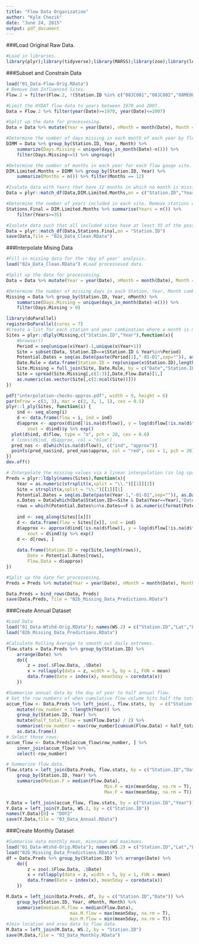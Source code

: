 ```yaml
---
title: "Flow Data Organization"
author: "Kyle Chezik"
date: "June 24, 2015"
output: pdf_document
---
```


###Load Original Raw Data.
```r
#Load in libraries.
library(plyr);library(tidyverse);library(MARSS);library(zoo);library(lubridate)
```

###Subset and Constrain Data
```r
load("01_Data-Flow-Orig.RData")
# Remove Dam Influenced Sites.
Flow.2 = filter(Flow.2, !(Station.ID %in% c("08JC001","08JC002","08ME002")))

#Limit the HYDAT flow data to years between 1970 and 2007.
Data = Flow.2 %>% filter(year(Date)>=1970, year(Date)<=2007)

#Split up the date for processesing.
Data = Data %>% mutate(Year = year(Date), nMonth = month(Date), Month = month(Date, label = T), Day = day(Date), DOY = yday(Date))

#Determine the number of days missing in each month of each year by flow gauge station (DIMM = Days In Month Missing). Remove months with more then 5 days missing.
DIMM = Data %>% group_by(Station.ID, Year, Month) %>%
	summarize(Days.Missing = unique(days_in_month(Date)-n())) %>% 
	filter(Days.Missing<=5) %>% ungroup()

#Determine the number of months in each year for each flow gauge site. Remove years with fewer than 12 months.
DIM.Limited.Months = DIMM %>% group_by(Station.ID, Year) %>% 
	summarize(Months = n()) %>% filter(Months == 12)

#Isolate data with Years that have 12 months in which no month is missing more than 5 days.
Data = plyr::match_df(Data,DIM.Limited.Months,on = c("Station.ID","Year"))

#Determine the number of years included in each site. Remove stations with fewer than 35 years of data.
Stations.Final = DIM.Limited.Months %>% summarise(Years = n()) %>% 
	filter(Years>=35)

#Isolate data such that all included sites have at least 35 of the possible 38 years between 1970 and 2007, and each year has 12 full months where each month is missing no more than five days.
Data = plyr::match_df(Data,Stations.Final,on = "Station.ID")
save(Data,file = "02a_Data_Clean.RData")
```

###Interpolate Mising Data
```r
#Fill in missing data for the 'day of year' analysis.
load("02a_Data_Clean.RData") #Load processesed data.

#Split up the date for processesing.
Data = Data %>% mutate(Year = year(Date), nMonth = month(Date), Month = month(Date, label = T), Day = day(Date), DOY = yday(Date))

#Determine the number of missing days in each Station, Year, Month combination. Retain those that have more than 0.
Missing = Data %>% group_by(Station.ID, Year, nMonth) %>% 
	summarize(Days.Missing = unique(days_in_month(Date)-n())) %>% 
	filter(Days.Missing > 0)

library(doParallel)
registerDoParallel(cores = 7)
#Create a list for each station and year combination where a month is missing data. These lists include data for the year prior and after the year in which data is missing. This creates a vector/dataset in the wide format which is necessary for the auto-regressive state-space model.
Sites = plyr::dlply(Missing,c("Station.ID","Year"),function(x){
	#browser()
	Period = seq(unique(x$Year)-1,unique(x$Year+1))
	Site = subset(Data, Station.ID==x$Station.ID & Year%in%Period)
	Potential.Dates = seq(as.Date(paste(Period[1],"-01-01",sep="")), as.Date(paste(Period[3],"-12-31",sep="")), by = "day")
	Date.Rule = data.frame(Station.ID = rep(unique(x$Station.ID),length(Potential.Dates)),Date = Potential.Dates)
	Site.Missing = full_join(Site, Date.Rule, by = c("Date","Station.ID"))
	Site = spread(Site.Missing[,c(1:3)],Date,Flow.Data)[1,]
	as.numeric(as.vector(Site[,c(2:ncol(Site))]))
})

pdf("interpolation-checks-approx.pdf", width = 9, height = 6)
par(mfrow = c(3, 3), mar = c(3, 3, 1, 1), cex = 0.5)
plyr::l_ply(Sites, function(i) {
	ind <- seq_along(i)
	d <- data.frame(flow = i, ind = ind)
	d$approx <- approx(d$ind[!is.na(d$flow)], y = log(d$flow[!is.na(d$flow)]),
		xout = d$ind)$y %>% exp()
  plot(d$ind, d$flow, type = "o", pch = 20, cex = 0.6)
  # lines(d$ind, d$approx, col = "blue")
  pred_nas <- d[which(is.na(d$flow)), c("ind", "approx")]
  points(pred_nas$ind, pred_nas$approx, col = "red", cex = 1, pch = 20)
})
dev.off()

# Interpolate the missing values via a linear interpolation (in log space):
Preds = plyr::ldply(names(Sites),function(x){
	Year = as.numeric(strsplit(x,split = "\\.")[[1]][2])
	Site = strsplit(x,split = "\\.")[[1]][1]
	Potential.Dates = seq(as.Date(paste(Year-1,"-01-01",sep="")), as.Date(paste(Year+1,"-12-31",sep="")), by = "day")
	x.Dates = Data[which(Data$Station.ID==Site & Data$Year==Year),"Date"]
	rows = which(Potential.Dates%in%x.Dates==F & as.numeric(format(Potential.Dates,"%Y"))==Year)
	
	ind <- seq_along(Sites[[x]])
	d <- data.frame(flow = Sites[[x]], ind = ind)
	d$approx <- approx(d$ind[!is.na(d$flow)], y = log(d$flow[!is.na(d$flow)]),
		xout = d$ind)$y %>% exp()
	d <- d[rows, ]
	
	data.frame(Station.ID = rep(Site,length(rows)),
		Date = Potential.Dates[rows],
		Flow.Data = d$approx)
})

#Split up the date for processesing.
Preds = Preds %>% mutate(Year = year(Date), nMonth = month(Date), Month = month(Date, label = T), Day = day(Date), DOY = yday(Date))

Data.Preds = bind_rows(Data, Preds)
save(Data.Preds, file = "02b_Missing_Data_Predictions.RData")
```

###Create Annual Dataset
```r
#Load Data
load("01_Data-Wtshd-Orig.RData"); names(WS.2) = c("Station.ID","Lat","Long","Area")
load("02b_Missing_Data_Predictions.RData")

#Calculate Rolling Average to smooth out daily extremes.
flow.stats = Data.Preds %>% group_by(Station.ID) %>% 
	arrange(Date) %>%
	do({
		z = zoo(.$Flow.Data, .$Date)
		x = rollapply(data = z, width = 5, by = 1, FUN = mean)
		data.frame(Date = index(x), mean5day = coredata(x))
	})

#Summarise annual data by the day of year to half annual flow.
# Get the row numbers of when cumulative flow volume hits half the total yearly volume:
accum_flow <- Data.Preds %>% left_join(., flow.stats, by  = c("Station.ID", "Date")) %>% 
	mutate(row_number = 1:length(Year)) %>%
	group_by(Station.ID, Year) %>%
	mutate(half_total_flow = sum(Flow.Data) / 2) %>%
	summarise(row_number = max(row_number[cumsum(Flow.Data) < half_total_flow])) %>%
	as.data.frame()
# Select those rows:
accum_flow <- Data.Preds[accum_flow$row_number, ] %>%
	inner_join(accum_flow) %>%
	select(-row_number)

# Summarize flow data.
flow.stats = left_join(Data.Preds, flow.stats, by = c("Station.ID","Date")) %>% 
	group_by(Station.ID, Year) %>% 
	summarise(Median.F = median(Flow.Data),
									 Min.F = min(mean5day, na.rm = T),
									 Max.F = max(mean5day, na.rm = T))

Y.Data = left_join(accum_flow, flow.stats, by = c("Station.ID","Year"))
Y.Data = left_join(Y.Data, WS.2, by = c("Station.ID"))
names(Y.Data)[8] = "DOY2"
save(Y.Data,file = "03_Data_Annual.RData")
```

###Create Monthly Dataset
```r
#Summarise data monthly mean, minnimum and maximums.
load("01_Data-Wtshd-Orig.RData"); names(WS.2) = c("Station.ID","Lat","Long","Area")
load("02b_Missing_Data_Predictions.RData")
df = Data.Preds %>% group_by(Station.ID) %>% arrange(Date) %>%
	do({
		z = zoo(.$Flow.Data, .$Date)
		x = rollapply(data = z, width = 5, by = 1, FUN = mean)
		data.frame(Date = index(x), mean5day = coredata(x))
	})

M.Data = left_join(Data.Preds, df, by = c("Station.ID","Date")) %>% 
	group_by(Station.ID, Year, nMonth, Month) %>% 
	summarise(median.M.flow = median(Flow.Data),
 						max.M.flow = max(mean5day, na.rm = T),
 						min.M.flow = min(mean5day, na.rm = T))
#Join location and area data to flow data.
M.Data = left_join(M.Data, WS.2, by = "Station.ID")
save(M.Data,file = "03_Data_Monthly.RData")
```